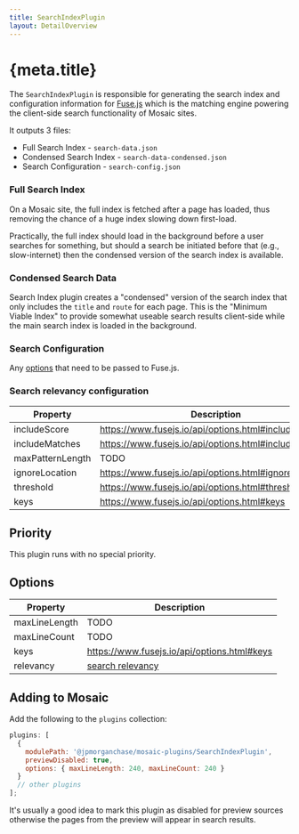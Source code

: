 ```yaml
---
title: SearchIndexPlugin
layout: DetailOverview
---
```


# {meta.title}

The `SearchIndexPlugin` is responsible for generating the search index and configuration information for [Fuse.js](https://www.fusejs.io/) which is the matching engine powering the client-side search functionality of Mosaic sites.

It outputs 3 files:

- Full Search Index - `search-data.json`
- Condensed Search Index - `search-data-condensed.json`
- Search Configuration - `search-config.json`

### Full Search Index

On a Mosaic site, the full index is fetched after a page has loaded, thus removing the chance of a huge index slowing down first-load.

Practically, the full index should load in the background before a user searches for something, but should a search be initiated before that (e.g., slow-internet) then the condensed version of the search index is available.

### Condensed Search Data

Search Index plugin creates a "condensed" version of the search index that only includes the `title` and `route` for each page. This is the "Minimum Viable Index" to provide somewhat useable search results client-side while the main search index is loaded in the background.

### Search Configuration

Any [options](https://www.fusejs.io/api/options.html) that need to be passed to Fuse.js.

### Search relevancy configuration

| Property         | Description                                           |
| ---------------- | ----------------------------------------------------- |
| includeScore     | https://www.fusejs.io/api/options.html#includescore   |
| includeMatches   | https://www.fusejs.io/api/options.html#includematches |
| maxPatternLength | TODO                                                  |
| ignoreLocation   | https://www.fusejs.io/api/options.html#ignorelocation |
| threshold        | https://www.fusejs.io/api/options.html#threshold      |
| keys             | https://www.fusejs.io/api/options.html#keys           |

## Priority

This plugin runs with no special priority.

## Options

| Property      | Description                                         |
| ------------- | --------------------------------------------------- |
| maxLineLength | TODO                                                |
| maxLineCount  | TODO                                                |
| keys          | https://www.fusejs.io/api/options.html#keys         |
| relevancy     | [search relevancy](#search-relevancy-configuration) |

## Adding to Mosaic

Add the following to the `plugins` collection:

```js
plugins: [
  {
    modulePath: '@jpmorganchase/mosaic-plugins/SearchIndexPlugin',
    previewDisabled: true,
    options: { maxLineLength: 240, maxLineCount: 240 }
  }
  // other plugins
];
```

<Callout variant="warning">
  It's usually a good idea to mark this plugin as disabled for preview sources otherwise the pages
  from the preview will appear in search results.
</Callout>
